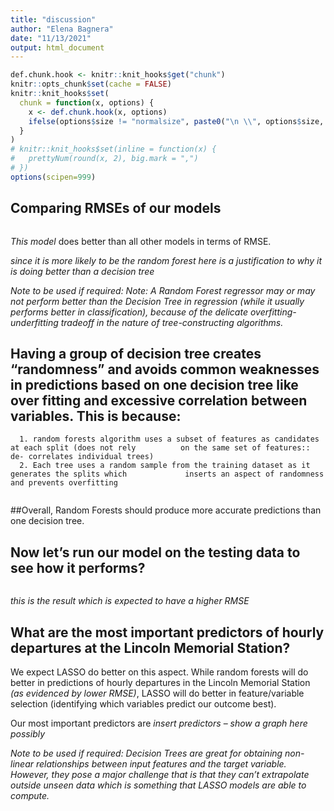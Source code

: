 ```yaml
---
title: "discussion"
author: "Elena Bagnera"
date: "11/13/2021"
output: html_document
---
```


```r
def.chunk.hook <- knitr::knit_hooks$get("chunk")
knitr::opts_chunk$set(cache = FALSE)
knitr::knit_hooks$set(
  chunk = function(x, options) {
    x <- def.chunk.hook(x, options)
    ifelse(options$size != "normalsize", paste0("\n \\", options$size, "\n\n", x, "\n\n \\normalsize"), x)
  }
)
# knitr::knit_hooks$set(inline = function(x) {
#   prettyNum(round(x, 2), big.mark = ",")
# })
options(scipen=999)
```


\begin{center}
\Huge{PPOL 670 | Final Project}

\Huge{Example}
\end{center}

\vspace{0.1in}

## Comparing RMSEs of our models 

```r



``` 


*This model* does better than all other models in terms of RMSE.

*since it is more likely to be the random forest here is a justification to why it is doing better than a decision tree*

*Note to be used if required: Note: A Random Forest regressor may or may not perform better than the Decision Tree in regression (while it usually performs better in classification), because of the delicate overfitting-underfitting tradeoff in the nature of tree-constructing algorithms.*

## Having a group of decision tree creates “randomness”  and avoids common weaknesses in predictions based on one decision tree like over fitting and excessive correlation between variables. This is because: 
      1. random forests algorithm uses a subset of features as candidates at each split (does not rely          on the same set of features:: de- correlates individual trees) 
      2. Each tree uses a random sample from the training dataset as it generates the splits which             inserts an aspect of randomness and prevents overfitting
      
##Overall, Random Forests should produce more accurate  predictions than one decision tree.


## Now let's run our model on the testing data to see how it performs?

```r

```   

*this is the result which is expected to have a higher RMSE*

## What are the most important predictors of hourly departures at the Lincoln Memorial Station?

We expect LASSO do better on this aspect. While random forests will do better in predictions of hourly departures in  the Lincoln Memorial Station *(as evidenced by lower RMSE)*, LASSO will do better in feature/variable selection (identifying which variables predict our outcome best). 


 Our most important predictors are *insert predictors* -- *show a graph here possibly*

*Note to be used if required: Decision Trees are great for obtaining non-linear relationships between input features and the target variable.  However, they pose a major challenge that is that they can’t extrapolate outside unseen data which is something that LASSO models are able to compute. *


